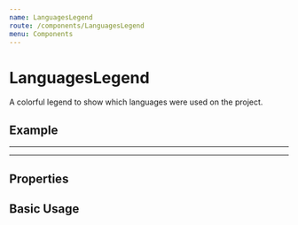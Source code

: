 ```yaml
---
name: LanguagesLegend
route: /components/LanguagesLegend
menu: Components
---
```



# LanguagesLegend

A colorful legend to show which languages were used on the project.

## Example

---

<LanguagesLegend />

---

## Properties

<PropsTable of={LanguagesLegend} />

## Basic Usage

<Playground>
  <LanguagesLegend />
</Playground>
